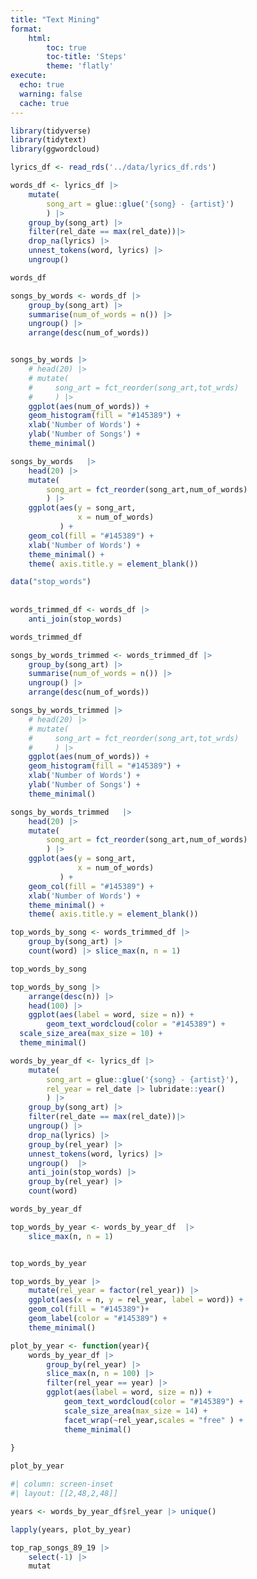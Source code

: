 ```yaml
---
title: "Text Mining"
format: 
    html: 
        toc: true
        toc-title: 'Steps'
        theme: 'flatly'
execute:
  echo: true
  warning: false
  cache: true
---
```


```r
library(tidyverse)
library(tidytext)
library(ggwordcloud)
```

```r
lyrics_df <- read_rds('../data/lyrics_df.rds')
```

```r

words_df <- lyrics_df |>
    mutate(
        song_art = glue::glue('{song} - {artist}')
        ) |>
    group_by(song_art) |> 
    filter(rel_date == max(rel_date))|> 
    drop_na(lyrics) |> 
    unnest_tokens(word, lyrics) |> 
    ungroup()

words_df
```

```r
songs_by_words <- words_df |> 
    group_by(song_art) |> 
    summarise(num_of_words = n()) |>
    ungroup() |> 
    arrange(desc(num_of_words)) 


songs_by_words |>
    # head(20) |> 
    # mutate(
    #     song_art = fct_reorder(song_art,tot_wrds)
    #     ) |> 
    ggplot(aes(num_of_words)) +
    geom_histogram(fill = "#145389") +
    xlab('Number of Words') +
    ylab('Number of Songs') +
    theme_minimal()    
```

```r
songs_by_words   |> 
    head(20) |> 
    mutate(
        song_art = fct_reorder(song_art,num_of_words)
        ) |> 
    ggplot(aes(y = song_art, 
               x = num_of_words)
           ) +
    geom_col(fill = "#145389") +
    xlab('Number of Words') +
    theme_minimal() +
    theme( axis.title.y = element_blank())
```

```r
data("stop_words")
 
    
words_trimmed_df <- words_df |> 
    anti_join(stop_words)

words_trimmed_df
```

```r

songs_by_words_trimmed <- words_trimmed_df |> 
    group_by(song_art) |> 
    summarise(num_of_words = n()) |>
    ungroup() |> 
    arrange(desc(num_of_words)) 

songs_by_words_trimmed |>
    # head(20) |> 
    # mutate(
    #     song_art = fct_reorder(song_art,tot_wrds)
    #     ) |> 
    ggplot(aes(num_of_words)) +
    geom_histogram(fill = "#145389") +
    xlab('Number of Words') +
    ylab('Number of Songs') +
    theme_minimal() 
```

```r
songs_by_words_trimmed   |> 
    head(20) |> 
    mutate(
        song_art = fct_reorder(song_art,num_of_words)
        ) |> 
    ggplot(aes(y = song_art, 
               x = num_of_words)
           ) +
    geom_col(fill = "#145389") +
    xlab('Number of Words') +
    theme_minimal() +
    theme( axis.title.y = element_blank())
```

```r

top_words_by_song <- words_trimmed_df |> 
    group_by(song_art) |> 
    count(word) |> slice_max(n, n = 1)

top_words_by_song
```

```r

top_words_by_song |> 
    arrange(desc(n)) |> 
    head(100) |> 
    ggplot(aes(label = word, size = n)) +
        geom_text_wordcloud(color = "#145389") +
  scale_size_area(max_size = 10) +
  theme_minimal()
```

```r


words_by_year_df <- lyrics_df |>
    mutate(
        song_art = glue::glue('{song} - {artist}'),
        rel_year = rel_date |> lubridate::year()
        ) |>
    group_by(song_art) |> 
    filter(rel_date == max(rel_date))|> 
    ungroup() |> 
    drop_na(lyrics) |> 
    group_by(rel_year) |> 
    unnest_tokens(word, lyrics) |> 
    ungroup()  |> 
    anti_join(stop_words) |> 
    group_by(rel_year) |> 
    count(word) 

words_by_year_df


```

```r
    

top_words_by_year <- words_by_year_df  |> 
    slice_max(n, n = 1)


top_words_by_year 
```

```r

top_words_by_year |> 
    mutate(rel_year = factor(rel_year)) |> 
    ggplot(aes(x = n, y = rel_year, label = word)) +
    geom_col(fill = "#145389")+
    geom_label(color = "#145389") +
    theme_minimal()
```

```r


plot_by_year <- function(year){
    words_by_year_df |> 
        group_by(rel_year) |> 
        slice_max(n, n = 100) |> 
        filter(rel_year == year) |> 
        ggplot(aes(label = word, size = n)) +
            geom_text_wordcloud(color = "#145389") +
            scale_size_area(max_size = 14) +
            facet_wrap(~rel_year,scales = "free" ) +
            theme_minimal()
    
}

plot_by_year

```

```r
#| column: screen-inset
#| layout: [[2,48,2,48]]

years <- words_by_year_df$rel_year |> unique()

lapply(years, plot_by_year)
```

```r
top_rap_songs_89_19 |> 
    select(-1) |> 
    mutat
```
